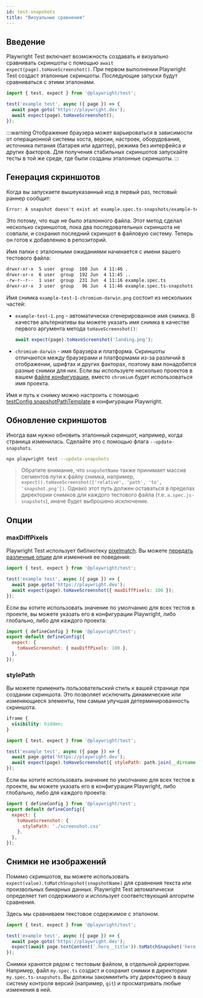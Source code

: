 ```yaml
---
id: test-snapshots
title: "Визуальные сравнения"
---
```


## Введение

Playwright Test включает возможность создавать и визуально сравнивать скриншоты с помощью `await expect(page).toHaveScreenshot()`. При первом выполнении Playwright Test создаст эталонные скриншоты. Последующие запуски будут сравниваться с этими эталонами.

```js title="example.spec.ts"
import { test, expect } from '@playwright/test';

test('example test', async ({ page }) => {
  await page.goto('https://playwright.dev');
  await expect(page).toHaveScreenshot();
});
```

:::warning
Отображение браузера может варьироваться в зависимости от операционной системы хоста, версии, настроек, оборудования, источника питания (батарея или адаптер), режима без интерфейса и других факторов. Для получения стабильных скриншотов запускайте тесты в той же среде, где были созданы эталонные скриншоты.
:::

## Генерация скриншотов

Когда вы запускаете вышеуказанный код в первый раз, тестовый раннер сообщит:

```txt
Error: A snapshot doesn't exist at example.spec.ts-snapshots/example-test-1-chromium-darwin.png, writing actual.
```

Это потому, что еще не было эталонного файла. Этот метод сделал несколько скриншотов, пока два последовательных скриншота не совпали, и сохранил последний скриншот в файловую систему. Теперь он готов к добавлению в репозиторий.

Имя папки с эталонными ожиданиями начинается с имени вашего тестового файла:

```bash
drwxr-xr-x  5 user  group  160 Jun  4 11:46 .
drwxr-xr-x  6 user  group  192 Jun  4 11:45 ..
-rw-r--r--  1 user  group  231 Jun  4 11:16 example.spec.ts
drwxr-xr-x  3 user  group   96 Jun  4 11:46 example.spec.ts-snapshots
```

Имя снимка `example-test-1-chromium-darwin.png` состоит из нескольких частей:
- `example-test-1.png` - автоматически сгенерированное имя снимка. В качестве альтернативы вы можете указать имя снимка в качестве первого аргумента метода `toHaveScreenshot()`:
  
  ```js
  await expect(page).toHaveScreenshot('landing.png');
  ```
  
- `chromium-darwin` - имя браузера и платформа. Скриншоты отличаются между браузерами и платформами из-за различий в отображении, шрифтах и других факторах, поэтому вам понадобятся разные снимки для них. Если вы используете несколько проектов в вашем [файле конфигурации](./test-configuration.mdx), вместо `chromium` будет использоваться имя проекта.

Имя и путь к снимку можно настроить с помощью [testConfig.snapshotPathTemplate](/api/class-testconfig.mdx#test-config-snapshot-path-template) в конфигурации Playwright.

## Обновление скриншотов

Иногда вам нужно обновить эталонный скриншот, например, когда страница изменилась. Сделайте это с помощью флага `--update-snapshots`.

```bash
npx playwright test --update-snapshots
```

> Обратите внимание, что `snapshotName` также принимает массив сегментов пути к файлу снимка, например, `expect().toHaveScreenshot(['relative', 'path', 'to', 'snapshot.png'])`.
> Однако этот путь должен оставаться в пределах директории снимков для каждого тестового файла (т.е. `a.spec.js-snapshots`), иначе будет выброшено исключение.

## Опции

### maxDiffPixels

Playwright Test использует библиотеку [pixelmatch](https://github.com/mapbox/pixelmatch). Вы можете [передать различные опции](./api/class-pageassertions.mdx#page-assertions-to-have-screenshot-1) для изменения ее поведения:

```js title="example.spec.ts"
import { test, expect } from '@playwright/test';

test('example test', async ({ page }) => {
  await page.goto('https://playwright.dev');
  await expect(page).toHaveScreenshot({ maxDiffPixels: 100 });
});
```

Если вы хотите использовать значение по умолчанию для всех тестов в проекте, вы можете указать его в конфигурации Playwright, либо глобально, либо для каждого проекта:

```js title="playwright.config.ts"
import { defineConfig } from '@playwright/test';
export default defineConfig({
  expect: {
    toHaveScreenshot: { maxDiffPixels: 100 },
  },
});
```

### stylePath

Вы можете применить пользовательский стиль к вашей странице при создании скриншота. Это позволяет исключить динамические или изменяющиеся элементы, тем самым улучшая детерминированность скриншота.

```css title="screenshot.css"
iframe {
  visibility: hidden;
}
```

```js title="example.spec.ts"
import { test, expect } from '@playwright/test';

test('example test', async ({ page }) => {
  await page.goto('https://playwright.dev');
  await expect(page).toHaveScreenshot({ stylePath: path.join(__dirname, 'screenshot.css') });
});
```

Если вы хотите использовать значение по умолчанию для всех тестов в проекте, вы можете указать его в конфигурации Playwright, либо глобально, либо для каждого проекта:

```js title="playwright.config.ts"
import { defineConfig } from '@playwright/test';
export default defineConfig({
  expect: {
    toHaveScreenshot: {
      stylePath: './screenshot.css'
    },
  },
});
```

## Снимки не изображений

Помимо скриншотов, вы можете использовать `expect(value).toMatchSnapshot(snapshotName)` для сравнения текста или произвольных бинарных данных. Playwright Test автоматически определяет тип содержимого и использует соответствующий алгоритм сравнения.

Здесь мы сравниваем текстовое содержимое с эталоном.

```js title="example.spec.ts"
import { test, expect } from '@playwright/test';

test('example test', async ({ page }) => {
  await page.goto('https://playwright.dev');
  expect(await page.textContent('.hero__title')).toMatchSnapshot('hero.txt');
});
```

Снимки хранятся рядом с тестовым файлом, в отдельной директории. Например, файл `my.spec.ts` создаст и сохранит снимки в директории `my.spec.ts-snapshots`. Вы должны закоммитить эту директорию в вашу систему контроля версий (например, `git`) и просматривать любые изменения в ней.